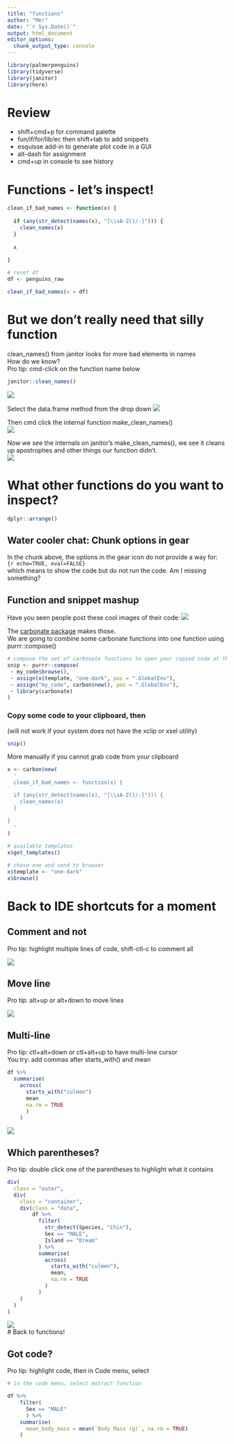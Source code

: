 ```yaml
---
title: "functions"
author: "Me!"
date: "`r Sys.Date()`"
output: html_document
editor_options: 
  chunk_output_type: console
---
```


```r

library(palmerpenguins)
library(tidyverse)
library(janitor)
library(here)

```

# Review

- shift+cmd+p for command palette
- fun/if/for/lib/ec then shift+tab to add snippets
- esquisse add-in to generate plot code in a GUI
- alt-dash for assignment  
- cmd+up in console to see history

# Functions - let's inspect!

```r

clean_if_bad_names <- function(x) {
  
  if (any(str_detect(names(x), "[\\sA-Z()/-]"))) {
    clean_names(x)
  }
  
  x
  
}

# reset df
df <- penguins_raw

clean_if_bad_names(x = df)

```

# But we don't really need that silly function

clean_names() from janitor looks for more bad elements in names\
How do we know?\
Pro tip: cmd-click on the function name below

```r

janitor::clean_names()

```

![](images/inspect1.png)\

Select the data.frame method from the drop down ![](images/inspect2.png)

Then cmd click the internal function make_clean_names()\
![](images/inspect3.png)

Now we see the internals on janitor's make_clean_names(), we see it cleans up apostrophes and other things our function didn't.\
![](images/inspect4.png)

# What other functions do you want to inspect?

```r

dplyr::arrange()

```

## Water cooler chat: Chunk options in gear

In the chunk above, the options in the gear icon do not provide a way for:\
`{r echo=TRUE, eval=FALSE}`\
which means to show the code but do not run the code. Am I missing something?

## Function and snippet mashup

Have you seen people post these cool images of their code: ![](images/snip.png)  

The [carbonate package](https://github.com/yonicd/carbonate) makes those.\
We are going to combine some carbonate functions into one function using purrr::compose()

```r

# compose the set of carbonate functions to open your copied code at the carbonate URL
snip <- purrr::compose(
 ~ my_code$browse(),
 ~ assign(x$template, "one-dark", pos = ".GlobalEnv"),
 ~ assign("my_code", carbon$new(), pos = ".GlobalEnv"),
 ~ library(carbonate)
)

```

### Copy some code to your clipboard, then

(will not work if your system does not have the xclip or xsel utility)

```r
snip()
```

More manually if you cannot grab code from your clipboard

```r

x <- carbon$new(
  '
  clean_if_bad_names <- function(x) {

  if (any(str_detect(names(x), "[\\sA-Z()/-]"))) {
    clean_names(x)
  }

}
  '
)

# available templates
x$get_templates()

# chose one and send to browser
x$template <- "one-dark"
x$browse()

```

# Back to IDE shortcuts for a moment

## Comment and not
Pro tip: highlight multiple lines of code, shift-ctl-c to comment all  

![](images/comments.gif)

## Move line
Pro tip: alt+up or alt+down to move lines  

![](images/move.gif)  

## Multi-line
Pro tip: ctl+alt+down or ctl+alt+up to have multi-line cursor  
You try: add commas after starts_with() and mean  

```r

df %>% 
  summarise(
    across(
      starts_with("culmen")
      mean
      na.rm = TRUE
      )
    )

```

![](images/multi.gif)  

## Which parentheses?
Pro tip: double click one of the parentheses to highlight what it contains  

```r


div(
  class = "outer",
  div(
    class = "container",
    div(class = "data",
        df %>% 
          filter(
            str_detect(Species, "Chin"),
            Sex == "MALE",
            Island == "Dream"
          ) %>% 
          summarise(
            across(
              starts_with("culmen"),
              mean,
              na.rm = TRUE
            )
          )
    )
  )
)

```

![](images/parens.gif)  
# Back to functions!

## Got code?
Pro tip: highlight code, then in Code menu, select 
```r

# in the code menu, select extract function

df %>% 
    filter(
      Sex == "MALE"
      ) %>% 
    summarise(
      mean_body_mass = mean(`Body Mass (g)`, na.rm = TRUE)
    )

```

